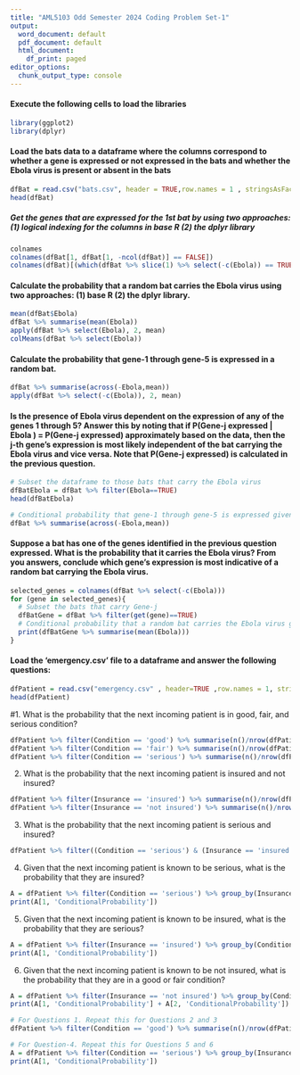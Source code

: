 ```yaml
---
title: "AML5103 Odd Semester 2024 Coding Problem Set-1"
output:
  word_document: default
  pdf_document: default
  html_document:
    df_print: paged
editor_options:
  chunk_output_type: console
---
```


#### Execute the following cells to load the libraries
```r
library(ggplot2)
library(dplyr)
```

#### Load the bats data to a dataframe where the columns correspond to whether a gene is expressed or not expressed in the bats and whether the Ebola virus is present or absent in the bats
```r
dfBat = read.csv("bats.csv", header = TRUE,row.names = 1 , stringsAsFactors = TRUE)
head(dfBat)
```

##### Get the genes that are expressed for the 1st bat by using two approaches: (1) logical indexing for the columns in base R (2) the dplyr library
```r
colnames
colnames(dfBat[1, dfBat[1, -ncol(dfBat)] == FALSE])
colnames(dfBat)[(which(dfBat %>% slice(1) %>% select(-c(Ebola)) == TRUE))]
```

#### Calculate the probability that a random bat carries the Ebola virus using two approaches: (1) base R (2) the dplyr library.
```r
mean(dfBat$Ebola)
dfBat %>% summarise(mean(Ebola)) 
apply(dfBat %>% select(Ebola), 2, mean) 
colMeans(dfBat %>% select(Ebola))
```

#### Calculate the probability that gene-1 through gene-5 is expressed in a random bat.
```r
dfBat %>% summarise(across(-Ebola,mean)) 
apply(dfBat %>% select(-c(Ebola)), 2, mean) 
```

#### Is the presence of Ebola virus dependent on the expression of any of the genes 1 through 5? Answer this by noting that if P(Gene-j expressed | Ebola ) = P(Gene-j expressed) approximately based on the data, then the j-th gene's expression is most likely independent of the bat carrying the Ebola virus and vice versa. Note that P(Gene-j expressed) is calculated in the previous question.
```r
# Subset the dataframe to those bats that carry the Ebola virus
dfBatEbola = dfBat %>% filter(Ebola==TRUE)
head(dfBatEbola)

# Conditional probability that gene-1 through gene-5 is expressed given that the bat carries the Ebola virus
dfBat %>% summarise(across(-Ebola,mean)) 
```

#### Suppose a bat has one of the genes identified in the previous question expressed. What is the probability that it carries the Ebola virus? From you answers, conclude which gene's expression is most indicative of a random bat carrying the Ebola virus.
```r
selected_genes = colnames(dfBat %>% select(-c(Ebola))) 
for (gene in selected_genes){
  # Subset the bats that carry Gene-j
  dfBatGene = dfBat %>% filter(get(gene)==TRUE)
  # Conditional probability that a random bat carries the Ebola virus given that Gene-j is expressed in it
  print(dfBatGene %>% summarise(mean(Ebola)))
}
```

#### Load the 'emergency.csv' file to a dataframe and answer the following questions:

```r

dfPatient = read.csv("emergency.csv" , header=TRUE ,row.names = 1, stringsAsFactors = TRUE)
head(dfPatient)
```

#1. What is the probability that the next incoming patient is in good, fair, and serious condition?

```r
dfPatient %>% filter(Condition == 'good') %>% summarise(n()/nrow(dfPatient)) 
dfPatient %>% filter(Condition == 'fair') %>% summarise(n()/nrow(dfPatient)) 
dfPatient %>% filter(Condition == 'serious') %>% summarise(n()/nrow(dfPatient)) 
```

2. What is the probability that the next incoming patient is insured and not insured?

```r
dfPatient %>% filter(Insurance == 'insured') %>% summarise(n()/nrow(dfPatient))
dfPatient %>% filter(Insurance == 'not insured') %>% summarise(n()/nrow(dfPatient))
```

3. What is the probability that the next incoming patient is serious and insured?

```r
dfPatient %>% filter((Condition == 'serious') & (Insurance == 'insured')) %>% summarise(n()/nrow(dfPatient))
```

4. Given that the next incoming patient is known to be serious, what is the probability that they are insured?
```r
A = dfPatient %>% filter(Condition == 'serious') %>% group_by(Insurance) %>% summarise(n = n()) %>% mutate(ConditionalProbability = n / sum(n)) 
print(A[1, 'ConditionalProbability'])
```

5. Given that the next incoming patient is known to be insured, what is the probability that they are serious?
```r
A = dfPatient %>% filter(Insurance == 'insured') %>% group_by(Condition) %>% summarise(n = n()) %>% mutate(ConditionalProbability = n / sum(n)) 
print(A[1, 'ConditionalProbability'])
```

6. Given that the next incoming patient is known to be not insured, what is the probability that they are in a good or fair condition?
```r
A = dfPatient %>% filter(Insurance == 'not insured') %>% group_by(Condition) %>% summarise(n = n()) %>% mutate(ConditionalProbability = n / sum(n)) 
print(A[1, 'ConditionalProbability'] + A[2, 'ConditionalProbability'])
```




```r

# For Questions 1. Repeat this for Questions 2 and 3
dfPatient %>% filter(Condition == 'good') %>% summarise(n()/nrow(dfPatient)) 

# For Question-4. Repeat this for Questions 5 and 6
A = dfPatient %>% filter(Condition == 'serious') %>% group_by(Insurance) %>% summarise(n = n()) %>% mutate(ConditionalProbability = n / sum(n)) 
print(A[1, 'ConditionalProbability'])
```

